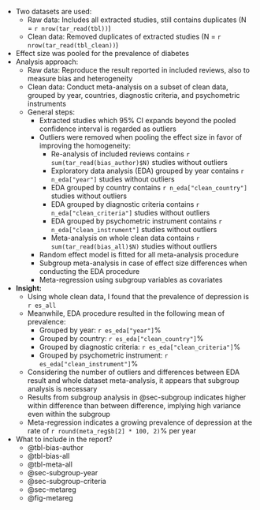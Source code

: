 - Two datasets are used:
  - Raw data: Includes all extracted studies, still contains duplicates (N = `r nrow(tar_read(tbl))`)
  - Clean data: Removed duplicates of extracted studies (N = `r nrow(tar_read(tbl_clean))`)
- Effect size was pooled for the prevalence of diabetes
- Analysis approach:
  - Raw data: Reproduce the result reported in included reviews, also to measure bias and heterogeneity
  - Clean data: Conduct meta-analysis on a subset of clean data, grouped by year, countries, diagnostic criteria, and psychometric instruments
  - General steps:
    - Extracted studies which 95% CI expands beyond the pooled confidence interval is regarded as outliers
    - Outliers were removed when pooling the effect size in favor of improving the homogeneity:
      - Re-analysis of included reviews contains `r sum(tar_read(bias_author)$N)` studies without outliers
      - Exploratory data analysis (EDA) grouped by year contains `r n_eda["year"]` studies without outliers
      - EDA grouped by country contains `r n_eda["clean_country"]` studies without outliers
      - EDA grouped by diagnostic criteria contains `r n_eda["clean_criteria"]` studies without outliers
      - EDA grouped by psychometric instrument contains `r n_eda["clean_instrument"]` studies without outliers
      - Meta-analysis on whole clean data contains `r sum(tar_read(bias_all)$N)` studies without outliers
    - Random effect model is fitted for all meta-analysis procedure
    - Subgroup meta-analysis in case of effect size differences when conducting the EDA procedure
    - Meta-regression using subgroup variables as covariates
- **Insight:**
  - Using whole clean data, I found that the prevalence of depression is `r es_all`
  - Meanwhile, EDA procedure resulted in the following mean of prevalence:
    - Grouped by year: `r es_eda["year"]`%
    - Grouped by country: `r es_eda["clean_country"]`%
    - Grouped by diagnostic criteria: `r es_eda["clean_criteria"]`%
    - Grouped by psychometric instrument: `r es_eda["clean_instrument"]`%
  - Considering the number of outliers and differences between EDA result and whole dataset meta-analysis, it appears that subgroup analysis is necessary
  - Results from subgroup analysis in @sec-subgroup indicates higher within difference than between difference, implying high variance even within the subgroup
  - Meta-regression indicates a growing prevalence of depression at the rate of `r round(meta_reg$b[2] * 100, 2)`% per year
- What to include in the report?
  - @tbl-bias-author
  - @tbl-bias-all
  - @tbl-meta-all
  - @sec-subgroup-year
  - @sec-subgroup-criteria
  - @sec-metareg
  - @fig-metareg

